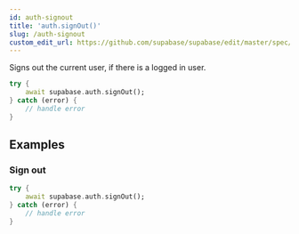 ```yaml
---
id: auth-signout
title: 'auth.signOut()'
slug: /auth-signout
custom_edit_url: https://github.com/supabase/supabase/edit/master/spec/supabase_dart_v1_legacy.yml
---
```



Signs out the current user, if there is a logged in user.

```dart
try {
    await supabase.auth.signOut();
} catch (error) {
    // handle error
}
```

## Examples

### Sign out

```dart
try {
    await supabase.auth.signOut();
} catch (error) {
    // handle error
}
```
